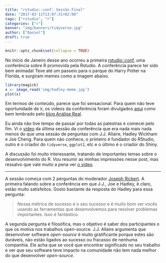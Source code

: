 ```yaml
---
title: "rstudio::conf: Sessão Final"
date: "2017-03-11T13:07:31+02:00"
tags: ["rstudio", "r"]
categories: ["r"]
banner: "img/banners/tidyverse.jpg"
author: ["Daniel"]
draft: true
---
```


```r
knitr::opts_chunk$set(collapse = TRUE)
```

No início de Janeiro desse ano ocorreu a primeira [rstudio::conf](https://www.rstudio.com/conference/),
uma conferência sobre R promovida pela Rstudio. A conferência parece ter sido 
bem animada! Teve até um passeio para o parque do Harry Potter na Florida, 
e surgiram memes como a imagem abaixo.

```r
library(magick)
x <- image_read('img/hadley-meme.jpg')
plot(x)
```

Em termos de conteúdo, parece que foi
sensacional. Para quem não teve oportunidade de ir, os videos da conferência 
foram divulgados [aqui](https://www.rstudio.com/resources/webinars/#rstudioconf) como bem
lembrado pelo [blog Análise Real](https://analisereal.com/2017/02/16/videos-da-rstudio-conference-disponiveis/).

Eu ainda não tive tempo de passar por todas as palestras e comecei pelo fim. Vi o [vídeo](https://www.rstudio.com/resources/videos/all-things-r-and-rstudio/)
da última sessão da conferência que era nada mais nada menos do que uma sessão de
perguntas com J.J. Allaire, Hadley Wickham e Joe Cheng. Para quem não conhece, o primeiro
é fundador do RStudio, outro é o criador do `tidyverse`, `ggplot2`, etc e o último
é o criador do Shiny.

A discussão foi muito interessante, tratando de importantes temas sobre o desenvolvimento
do R. Vou resumir as minhas impressões nesse post, mas ressalvo que vale muito a
pena ver [o vídeo](https://www.rstudio.com/resources/videos/all-things-r-and-rstudio/).

-------------

A sessão começa com 2 perguntas do moderador [Joseph Rickert](https://www.rstudio.com/rviews/author/josephrickert/). A primeira falando 
sobre a conferência em que J.J., Joe e Hadley, é claro, estão muito satisfeitos.
Gosto bastante da resposta do Hadley para essa pergunta: 

> Nossa métrica de sucesso é o seu sucesso e é muito bom ver vocês usando as ferramentas
> que desenvolvemos para resolver problemas importantes. Isso é fantástico.

A segunda pergunta é filosófica, mas o objetivo é saber dos participantes o que 
os motiva nos trabalhos open-source. J.J. Allaire argumenta que desenvolver software
*open-source* é muito gratificante porque estes são duráveis, não estão ligados ao 
sucesso ou fracasso de nenhuma companhia. Ele acha que se você que encontrar significado
no seu trabalho e ver que seu software teve impacto na comunidade não tem nada melhor 
do que desenvolver *open-source*.
















